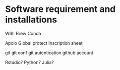 # Software requirement and installations {.unnumbered}

WSL
Brew
Conda


Apolo
Global protect
Inscription sheet

git
git conf
git autentication
github account 


Rstudio?
Python?
Julia?